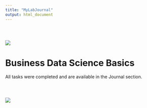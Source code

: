 ```yaml
---
title: "MyLabJournal"
output: html_document
---
```


<div style="padding-top: 30px;"></div>

![](images/logo.png)

# **Business Data Science Basics **

All tasks were completed and are available in the Journal section.



<div style="padding-top: 30px;"></div>

![](images/hacker_cat.jpg)
